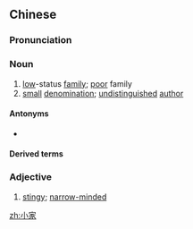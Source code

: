 ==Chinese==
{{zh-forms}}

===Pronunciation===
{{zh-pron
|m=xiǎojiā
|c=siu2 gaa1
|cat=n,a
}}

===Noun===
{{zh-noun}}

# [[low]]-status [[family]]; [[poor]] family
# [[small]] [[denomination]]; [[undistinguished]] [[author]]

====Antonyms====
* {{zh-l|大家}}

====Derived terms====
{{zh-der|小家子|小家碧玉|小家子氣|小家氣|小家罕氣}}

===Adjective===
{{zh-adj}}

# {{lb|zh|Cantonese}} [[stingy]]; [[narrow-minded]]

[[zh:小家]]